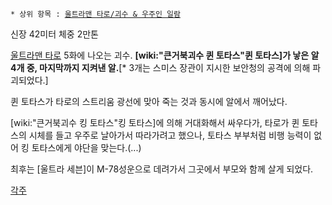  * 상위 항목 : [[울트라맨 타로/괴수 & 우주인 일람]]

신장 42미터
체중 2만톤

[[울트라맨 타로]] 5화에 나오는 괴수.
'''[wiki:"큰거북괴수 퀸 토타스"퀸 토타스]가 낳은 알 4개 중, 마지막까지 지켜낸 알.'''[* 3개는 스미스 장관이 지시한 보안청의 공격에 의해 파괴되었다.]

퀸 토타스가 타로의 스트리움 광선에 맞아 죽는 것과 동시에 알에서 깨어났다.

[wiki:"큰거북괴수 킹 토타스"킹 토타스]에 의해 거대화해서 싸우다가, 타로가 퀸 토타스의 시체를 들고 우주로 날아가서 따라가려고 했으나, 토타스 부부처럼 비행 능력이 없어 킹 토타스에게 야단을 맞는다.(...)

최후는 [울트라 세븐]이 M-78성운으로 데려가서 그곳에서 부모와 함께 살게 되었다.

[[각주]]
